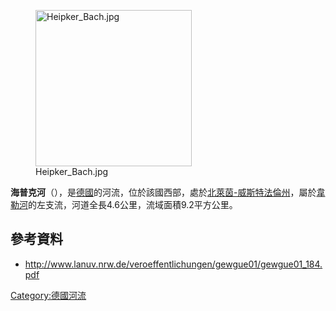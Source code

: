 {{Onesource|time=2020-07-29T06:02:11+00:00}}
{{Coord|52|2|1|N|8|43|54.3|E|display=title}}
[[Image:Heipker_Bach.jpg|250px]]

'''海普克河'''（{{lang-de|Heipker Bach}}），是[[德國|德國]]的河流，位於該國西部，處於[[北萊茵-威斯特法倫州|北萊茵-威斯特法倫州]]，屬於[[韦勒河_(威悉河支流)|韋勒河]]的左支流，河道全長4.6公里，流域面積9.2平方公里。

==參考資料==
* http://www.lanuv.nrw.de/veroeffentlichungen/gewgue01/gewgue01_184.pdf {{Wayback|url=http://www.lanuv.nrw.de/veroeffentlichungen/gewgue01/gewgue01_184.pdf |date=20110925190104 }}

{{Germany-geo-stub}}
[[Category:德國河流|Category:德國河流]]